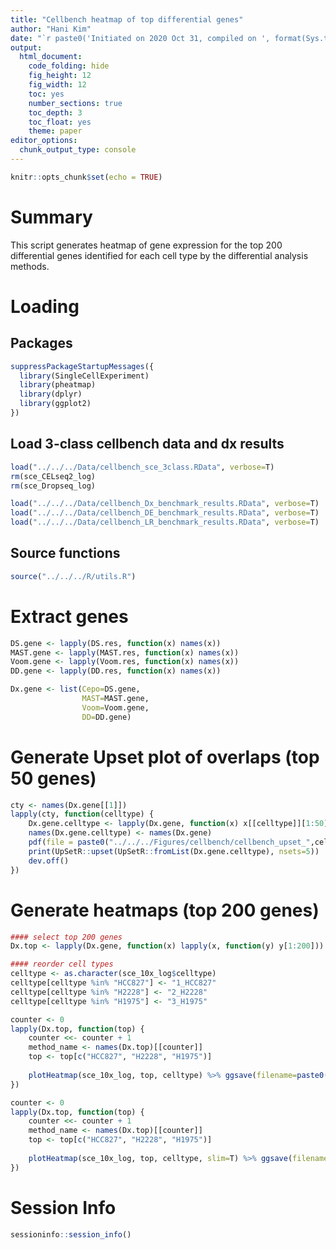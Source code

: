```yaml
---
title: "Cellbench heatmap of top differential genes"
author: "Hani Kim"
date: "`r paste0('Initiated on 2020 Oct 31, compiled on ', format(Sys.time(), '%Y %b %d'))`"
output:
  html_document:
    code_folding: hide
    fig_height: 12
    fig_width: 12
    toc: yes
    number_sections: true
    toc_depth: 3
    toc_float: yes
    theme: paper
editor_options: 
  chunk_output_type: console
---
```


```r
knitr::opts_chunk$set(echo = TRUE)
```

# Summary
This script generates heatmap of gene expression for the top 200 differential genes identified for each cell type by the differential analysis methods. 

# Loading 

## Packages
```r
suppressPackageStartupMessages({
  library(SingleCellExperiment)
  library(pheatmap)
  library(dplyr)
  library(ggplot2)
})
```

## Load 3-class cellbench data and dx results
```r
load("../../../Data/cellbench_sce_3class.RData", verbose=T)
rm(sce_CELseq2_log)
rm(sce_Dropseq_log)

load("../../../Data/cellbench_Dx_benchmark_results.RData", verbose=T)
load("../../../Data/cellbench_DE_benchmark_results.RData", verbose=T)
load("../../../Data/cellbench_LR_benchmark_results.RData", verbose=T)
```

## Source functions
```r
source("../../../R/utils.R")
```

# Extract genes
```r
DS.gene <- lapply(DS.res, function(x) names(x))
MAST.gene <- lapply(MAST.res, function(x) names(x))
Voom.gene <- lapply(Voom.res, function(x) names(x))
DD.gene <- lapply(DD.res, function(x) names(x))

Dx.gene <- list(Cepo=DS.gene,
                MAST=MAST.gene,
                Voom=Voom.gene,
                DD=DD.gene)
```

# Generate Upset plot of overlaps (top 50 genes)
```r
cty <- names(Dx.gene[[1]])
lapply(cty, function(celltype) {
    Dx.gene.celltype <- lapply(Dx.gene, function(x) x[[celltype]][1:50])
    names(Dx.gene.celltype) <- names(Dx.gene)
    pdf(file = paste0("../../../Figures/cellbench/cellbench_upset_",celltype,".pdf"))
    print(UpSetR::upset(UpSetR::fromList(Dx.gene.celltype), nsets=5))
    dev.off()
})
```

# Generate heatmaps (top 200 genes)
```r
#### select top 200 genes
Dx.top <- lapply(Dx.gene, function(x) lapply(x, function(y) y[1:200]))

#### reorder cell types
celltype <- as.character(sce_10x_log$celltype)
celltype[celltype %in% "HCC827"] <- "1_HCC827"
celltype[celltype %in% "H2228"] <- "2_H2228"
celltype[celltype %in% "H1975"] <- "3_H1975"

counter <- 0
lapply(Dx.top, function(top) {
    counter <<- counter + 1
    method_name <- names(Dx.top)[[counter]]
    top <- top[c("HCC827", "H2228", "H1975")]
    
    plotHeatmap(sce_10x_log, top, celltype) %>% ggsave(filename=paste0("../../../Figures/cellbench/cellbench_heatmap_", method_name, ".pdf"), width=6,height=5)
})

counter <- 0
lapply(Dx.top, function(top) {
    counter <<- counter + 1
    method_name <- names(Dx.top)[[counter]]
    top <- top[c("HCC827", "H2228", "H1975")]
    
    plotHeatmap(sce_10x_log, top, celltype, slim=T) %>% ggsave(filename=paste0("../../../Figures/cellbench/cellbench_heatmap_", method_name, ".png"), width=6,height=5)
})
```

# Session Info
```r
sessioninfo::session_info()
```

